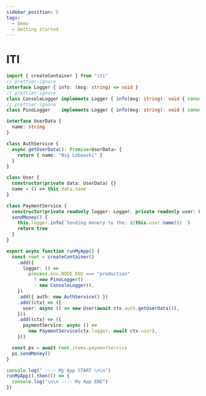 ```yaml
---
sidebar_position: 5
tags:
  - Demo
  - Getting started
---
```


# ITI

```ts
import { createContainer } from "iti"
// prettier-ignore
interface Logger { info: (msg: string) => void }
// prettier-ignore
class ConsoleLogger implements Logger { info(msg: string): void { console.log("[Console]:", msg) } }
// prettier-ignore
class PinoLogger    implements Logger { info(msg: string): void { console.log("[Pino]:"   , msg) } }

interface UserData {
  name: string
}

class AuthService {
  async getUserData(): Promise<UserData> {
    return { name: "Big Lebowski" }
  }
}

class User {
  constructor(private data: UserData) {}
  name = () => this.data.name
}

class PaymentService {
  constructor(private readonly logger: Logger, private readonly user: User) {}
  sendMoney() {
    this.logger.info(`Sending monery to the: ${this.user.name()} `)
    return true
  }
}

export async function runMyApp() {
  const root = createContainer()
    .add({
      logger: () =>
        process.env.NODE_ENV === "production"
          ? new PinoLogger()
          : new ConsoleLogger(),
    })
    .add({ auth: new AuthService() })
    .add((ctx) => ({
      user: async () => new User(await ctx.auth.getUserData()),
    }))
    .add((ctx) => ({
      paymentService: async () =>
        new PaymentService(ctx.logger, await ctx.user),
    }))

  const ps = await root.items.paymentService
  ps.sendMoney()
}

console.log(" ---- My App START \n\n")
runMyApp().then(() => {
  console.log("\n\n ---- My App END")
})
```
